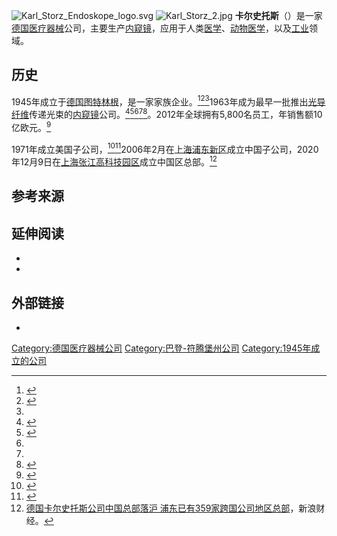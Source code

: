 [[File:Karl_Storz_Endoskope_logo.svg|thumb]]
[[File:Karl_Storz_2.jpg|thumb]]
'''卡尔史托斯'''（{{lang-de|Karl Storz SE & Co. KG}}）是一家[[德国|德国]][[医疗器械|医疗器械]]公司，主要生产[[内窥镜|内窥镜]]，应用于人类[[医学|医学]]、[[动物医学|动物医学]]，以及[[工业|工业]]领域。

==历史==
1945年成立于[[德国|德国]][[图特林根|图特林根]]，是一家家族企业。<ref>{{cite web|last1=Nezhat|first1=Camran|title=Chapter 19. 1960's|url=http://laparoscopy.blogs.com/endoscopyhistory/chapter_19/index.html|website=Nezhat's History of Endoscopy|publisher=Society of Laparoendoscopic Surgeons|date=2005|accessdate=2020-12-13|archive-date=2018-07-27|archive-url=https://web.archive.org/web/20180727115326/http://laparoscopy.blogs.com/endoscopyhistory/chapter_19/index.html|dead-url=yes}}</ref><ref name=Berci1996>{{cite journal|last1=Berci|first1=G|last2=Cuschieri|first2=A|title=Karl Storz, 1911-1996. A remembrance.|url=https://archive.org/details/sim_surgical-endoscopy_1996-12_10_12/page/1123|journal=Surgical Endoscopy|date=December 1996|volume=10|issue=12|pages=1123|pmid=8939825|doi=10.1007/s004649900261}}</ref><ref name=Schwabian/>1963年成为最早一批推出[[光导纤维|光导纤维]]传递光束的[[内窥镜|内窥镜]]公司。<ref>{{cite book|last1=Gelijns|first1=Annetine C.|last2=Rosenberg|first2=Nathan|editor1-last=Rosenberg|editor1-first=N|editor2-last=Gelijns|editor2-first=AC|editor3-last=Dawkins|editor3-first=H|title=Sources of Medical Technology: Universities and Industry.|date=1995|publisher=National Academies Press (US)|url=https://www.ncbi.nlm.nih.gov/books/NBK232053/|language=en|chapter=Chapter 4: From the Scalpel to the Scope: Endoscopic Innovations in Gastroenterology, Gynecology, and Surgery|access-date=2020-12-13|archive-date=2021-01-28|archive-url=https://web.archive.org/web/20210128162601/https://www.ncbi.nlm.nih.gov/books/NBK232053/|dead-url=no}}</ref><ref name=Leonhard2011>{{cite book|last1=Leonhard|first1=Martin|last2=Irion|first2=Klaus-Martin|title=Springer handbook of Medical Technology |date=2011|publisher=Springer|location=Berlin|isbn=978-3-540-74657-7|pages=379–403|chapter=Endoscopy}}</ref>{{rp|382}}<ref name=Lautemann2014/>{{rp|3274–75}}<ref name=Berci1996/><ref name=Lautemann2014>{{cite book |last1=Lautemann |first1=Kerstin |last2=Leonhard |first2=Martin |last3=Stern |first3=Regina |last4=Heda |first4=Jennifer |editor1-last=Doral|editor1-first=M.N.|editor2-last=Karlsson|editor2-first=J.|title=Sports Injuries: Prevention, Diagnosis, Treatment and Rehabilitation|date=2014|publisher=Springer Berlin|location=Berlin|isbn=978-3-642-36568-3|pages=3273–3291|edition=2nd|chapter=Chapter 264: Instrumentation for Arthroscopy and Sports Medicine}}</ref>{{rp|3275}}。2012年全球拥有5,800名员工，年销售额10亿欧元。<ref name=Schwabian>{{cite news|last1=Möllers|first1=Ludger|title=Karl Storz: Schwäbischer Pionier und Firmengründer|url=http://www.schwaebische.de/region_artikel,-Karl-Storz-Schwaebischer-Pionier-und-Firmengruender-_arid,5361524_toid,705.html|work=Schwäbische.de|date=9 December 2012|archiveurl=https://web.archive.org/web/20150706113700/http://www.schwaebische.de/region_artikel,-Karl-Storz-Schwaebischer-Pionier-und-Firmengruender-_arid,5361524_toid,705.html|archivedate=2015-07-06|language=de|accessdate=2020-12-13|dead-url=no}}</ref>

1971年成立美国子公司，<ref>{{cite web|title=Karl Storz Endoscopy-America, Inc.: Private Company Information|url=https://www.bloomberg.com/research/stocks/private/snapshot.asp?privcapid=4286735|publisher=Bloomberg|accessdate=23 October 2017|archive-date=2018-07-27|archive-url=https://web.archive.org/web/20180727145833/https://www.bloomberg.com/research/stocks/private/snapshot.asp?privcapid=4286735|dead-url=no}}</ref><ref>{{cite journal|last1=Careless|first1=James|title=Today’s Cutting-Edge Borescopes: A Sampling of What’s Available|journal=Aviation Maintenance|date=June–July 2015|url=https://www.avm-mag.com/wp-content/mag/PDFs/AVM-2015-06-DIGITAL.pdf|access-date=2020-12-13|archive-date=2017-10-23|archive-url=https://web.archive.org/web/20171023063919/https://www.avm-mag.com/wp-content/mag/PDFs/AVM-2015-06-DIGITAL.pdf|dead-url=yes}}</ref>2006年2月在[[上海|上海]][[浦东新区|浦东新区]]成立中国子公司，2020年12月9日在[[上海|上海]][[张江高科技园区|张江高科技园区]]成立中国区总部。<ref>[http://k.sina.com.cn/article_5044281310_12ca99fde02001g5kd.html 德国卡尔史托斯公司中国总部落沪 浦东已有359家跨国公司地区总部]，新浪财经。</ref>

==参考来源==
{{reflist}}

==延伸阅读==
*{{cite journal |title=A 60-Year Milestone for Karl Storz Company |journal=Journal of Endourology |date=October 2005 |volume=19 |issue=8 |pages=952–954 |doi=10.1089/end.2005.19.952|pmid=16253056}}
*{{cite journal |last1=Delisle |first1=Rachel |last2=Turner |first2=Rosanne |title=KARL STORZ's unconventional intercontinental journey to lean  |journal=Global Business and Organizational Excellence |date=29 July 2010 |volume=29 |issue=6 |pages=6–16 |doi=10.1002/joe.20344}}

==外部链接==
*{{Official website|https://www.karlstorz.com}}

[[Category:德国医疗器械公司|Category:德国医疗器械公司]]
[[Category:巴登-符腾堡州公司|Category:巴登-符腾堡州公司]]
[[Category:1945年成立的公司|Category:1945年成立的公司]]